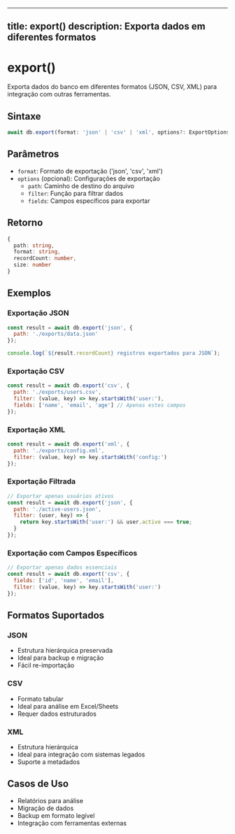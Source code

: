 
---
title: export()
description: Exporta dados em diferentes formatos
---

# export()

Exporta dados do banco em diferentes formatos (JSON, CSV, XML) para integração com outras ferramentas.

## Sintaxe

```typescript
await db.export(format: 'json' | 'csv' | 'xml', options?: ExportOptions): Promise<ExportResult>
```

## Parâmetros

- `format`: Formato de exportação ('json', 'csv', 'xml')
- `options` (opcional): Configurações de exportação
  - `path`: Caminho de destino do arquivo
  - `filter`: Função para filtrar dados
  - `fields`: Campos específicos para exportar

## Retorno

```typescript
{
  path: string,
  format: string,
  recordCount: number,
  size: number
}
```

## Exemplos

### Exportação JSON
```javascript
const result = await db.export('json', {
  path: './exports/data.json'
});

console.log(`${result.recordCount} registros exportados para JSON`);
```

### Exportação CSV
```javascript
const result = await db.export('csv', {
  path: './exports/users.csv',
  filter: (value, key) => key.startsWith('user:'),
  fields: ['name', 'email', 'age'] // Apenas estes campos
});
```

### Exportação XML
```javascript
const result = await db.export('xml', {
  path: './exports/config.xml',
  filter: (value, key) => key.startsWith('config:')
});
```

### Exportação Filtrada
```javascript
// Exportar apenas usuários ativos
const result = await db.export('json', {
  path: './active-users.json',
  filter: (user, key) => {
    return key.startsWith('user:') && user.active === true;
  }
});
```

### Exportação com Campos Específicos
```javascript
// Exportar apenas dados essenciais
const result = await db.export('csv', {
  fields: ['id', 'name', 'email'],
  filter: (value, key) => key.startsWith('user:')
});
```

## Formatos Suportados

### JSON
- Estrutura hierárquica preservada
- Ideal para backup e migração
- Fácil re-importação

### CSV
- Formato tabular
- Ideal para análise em Excel/Sheets
- Requer dados estruturados

### XML
- Estrutura hierárquica
- Ideal para integração com sistemas legados
- Suporte a metadados

## Casos de Uso

- Relatórios para análise
- Migração de dados
- Backup em formato legível
- Integração com ferramentas externas
